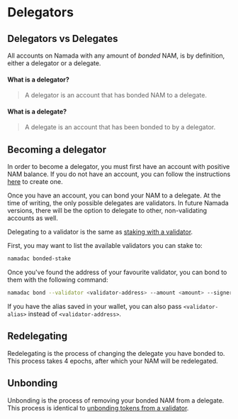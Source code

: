 # Delegators

## Delegators vs Delegates
All accounts on Namada with any amount of *bonded* NAM, is by definition, either a delegator or a delegate. 

#### What is a delegator?
> A delegator is an account that has bonded NAM to a delegate. 

#### What is a delegate?
> A delegate is an account that has been bonded to by a delegator.

## Becoming a delegator
In order to become a delegator, you must first have an account with positive NAM balance. If you do not have an account, you can follow the instructions [here](../users/an-introduction-to-namada-addresses.md) to create one.

Once you have an account, you can bond your NAM to a delegate. At the time of writing, the only possible delegates are validators. In future Namada versions, there will be the option to delegate to other, non-validating accounts as well.

Delegating to a validator is the same as [staking with a validator](../validators/staking.md).

First, you may want to list the available validators you can stake to:

```bash
namadac bonded-stake
```

Once you've found the address of your favourite validator, you can bond to them with the following command:

```bash
namadac bond --validator <validator-address> --amount <amount> --signer <account-alias>
```

If you have the alias saved in your wallet, you can also pass `<validator-alias>` instead of `<validator-address>`.

## Redelegating
Redelegating is the process of changing the delegate you have bonded to. This process takes 4 epochs, after which your NAM will be redelegated.

## Unbonding
Unbonding is the process of removing your bonded NAM from a delegate. This process is identical to [unbonding tokens from a validator](../validators/staking.md#unbonding).
